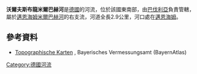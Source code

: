{{Coord|49.02759|N|10.80618|E|display=title}}

'''沃爾夫斯布龍米爾巴赫河'''是[[德國|德國]]的河流，位於該國東南部，由[[巴伐利亞|巴伐利亞]]負責管轄，屬於[[邁恩海姆米爾巴赫河|邁恩海姆米爾巴赫河]]的右支流，河道全長2.9公里，河口處在[[邁恩海姆|邁恩海姆]]。

==參考資料==
* [http://geoportal.bayern.de/bayernatlas/?x=2RgYT2iGt9hGht0RHc3xiDib3o8*xpn8asNoYyKBuMIutXVD2S2N6b29IcYLbSYqSACNyfbOxMkZNucFaBtGHUOuuEbuVZGy9wDE9J*h3ag&X=5432294.74&Y=4412006.29&zoom=11&lang=de&topic=ba&bgLayer=tk&catalogNodes=122 Topographische Karten] {{Wayback|url=http://geoportal.bayern.de/bayernatlas/?x=2RgYT2iGt9hGht0RHc3xiDib3o8*xpn8asNoYyKBuMIutXVD2S2N6b29IcYLbSYqSACNyfbOxMkZNucFaBtGHUOuuEbuVZGy9wDE9J*h3ag&X=5432294.74&Y=4412006.29&zoom=11&lang=de&topic=ba&bgLayer=tk&catalogNodes=122 |date=20160304104048 }}, Bayerisches Vermessungsamt (BayernAtlas)

{{Germany-geo-stub}}
[[Category:德國河流|Category:德國河流]]